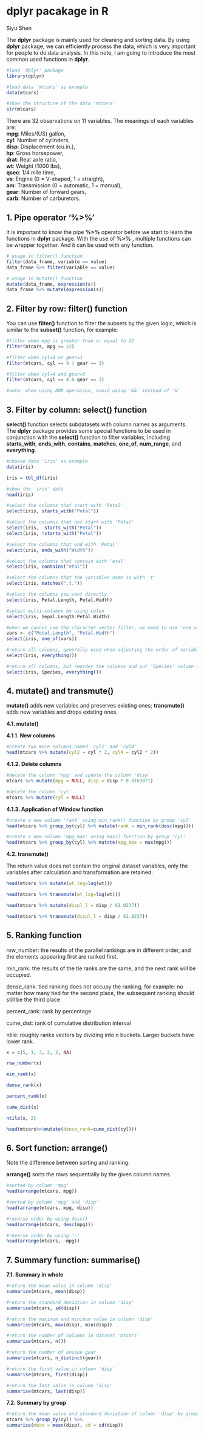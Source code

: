 # dplyr pacakage in R

Siyu Shen  


The **dplyr** package is mainly used for cleaning and sorting data. By using **dplyr** package, we can efficiently process the data, which is very important for people to do data analysis. In this note, I am going to introduce the most common used functions in **dplyr**.


```r
#load 'dplyr' package
library(dplyr)
```

```r
#load data 'mtcars' as example
data(mtcars)

#show the structure of the data 'mtcars'
str(mtcars)
```

There are 32 observations on 11 variables. The meanings of each variables are:  
**mpg**: Miles/(US) gallon,  
**cyl**: Number of cylinders,  
**disp**:	Displacement (cu.in.),  
**hp**:	Gross horsepower,  
**drat**:	Rear axle ratio,  
**wt**:	Weight (1000 lbs),  
**qsec**:	1/4 mile time,  
**vs**:	Engine (0 = V-shaped, 1 = straight),  
**am**:	Transmission (0 = automatic, 1 = manual),  
**gear**:	Number of forward gears,  
**carb**:	Number of carburetors.  

## 1. Pipe operator '%>%'

It is important to know the pipe **%>%** operator before we start to learn the functions in **dplyr** package. With the use of **%>%** , multiple functions can be wrapper together. And it can be used with any function.

```r
# usage in filter() function
filter(data_frame, variable == value)
data_frame %>% filter(variable == value)

# usage in mutate() function
mutate(data_frame, expression(s))
data_frame %>% mutate(expression(s))
```


## 2. Filter by row: filter() function

You can use **filter()** function to filter the subsets by the given logic, which is similar to the **subset()** function, for example:

```r
#filter when mpg is greater than or equal to 22
filter(mtcars, mpg >= 22)
```

```r
#filter when cyl=4 or gear=3
filter(mtcars, cyl == 4 | gear == 3)

#filter when cyl=4 and gear=3
filter(mtcars, cyl == 4 & gear == 3)

#note: when using AND operation, avoid using '&&' instead of '&'
```


## 3. Filter by column: select() function

**select()** function selects subdatasets with column names as arguments. The **dplyr** package provides some special functions to be used in conjunction with the **select()** function to filter variables, including **starts_with**, **ends_with**, **contains**, **matches**, **one_of**, **num_range**, and **everything**.

```r
#choose data 'iris' as example
data(iris)

iris = tbl_df(iris)

#show the 'iris' data
head(iris)
```

```r
#select the columns that start with 'Petal'
select(iris, starts_with("Petal"))
```

```r
#select the columns that not start with 'Petal'
select(iris, -starts_with("Petal"))
select(iris, !starts_with("Petal"))

#select the columns that end with 'Petal'
select(iris, ends_with("Width"))

#select the columns that contain with 'etal'
select(iris, contains("etal"))

#select the columns that the variables name is with 't'
select(iris, matches(".t."))

#select the columns you want directly
select(iris, Petal.Length, Petal.Width)

#select multi-columns by using colon
select(iris, Sepal.Length:Petal.Width)
```

```r
#when we cannot use the character vector filter, we need to use 'one_of()' function
vars <- c("Petal.Length", "Petal.Width")
select(iris, one_of(vars))
```

```r
#return all columns, generally used when adjusting the order of variables in a dataset
select(iris, everything())

#return all columns, but reorder the columns and put 'Species' column in the front
select(iris, Species, everything())
```

## 4. mutate() and transmute()

**mutate()** adds new variables and preserves existing ones; **transmute()** adds new variables and drops existing ones.  

**4.1. mutate()**  

**4.1.1. New columns**  

```r
#create two more columns named 'cyl2' and 'cyl4'
head(mtcars %>% mutate(cyl2 = cyl * 2, cyl4 = cyl2 * 2))
```

**4.1.2. Delete columns**  

```r
#delete the column 'mpg' and update the column 'disp'
mtcars %>% mutate(mpg = NULL, disp = disp * 0.0163871)

#delete the column 'cyl'
mtcars %>% mutate(cyl = NULL)
```

**4.1.3. Application of Window function**  

```r
#create a new column 'rank' using min_rank() function by group 'cyl'
head(mtcars %>% group_by(cyl) %>% mutate(rank = min_rank(desc(mpg))))

#create a new column 'mpg_max' using max() function by group 'cyl'
head(mtcars %>% group_by(cyl) %>% mutate(mpg_max = max(mpg)))

```
  

**4.2. transmute()**  

The return value does not contain the original dataset variables, only the variables after calculation and transformation are retained.  

```r
head(mtcars %>% mutate(wt_log=log(wt)))

head(mtcars %>% transmute(wt_log=log(wt)))

head(mtcars %>% mutate(displ_l = disp / 61.0237))

head(mtcars %>% transmute(displ_l = disp / 61.0237))
```

## 5. Ranking function

row_number: the results of the parallel rankings are in different order, and the elements appearing first are ranked first.  

min_rank: the results of the tie ranks are the same, and the next rank will be occupied.  

dense_rank: tied ranking does not occupy the ranking, for example: no matter how many tied for the second place, the subsequent ranking should still be the third place  

percent_rank: rank by percentage  

cume_dist: rank of cumulative distribution interval  

ntile: roughly ranks vectors by dividing into n buckets. Larger buckets have lower rank.

```r
x = c(5, 1, 3, 2, 2, NA)

row_number(x)

min_rank(x)

dense_rank(x)

percent_rank(x)

cume_dist(x)

ntile(x, 2)

head(mtcars%>%mutate(dense_rank=cume_dist(cyl)))
```

## 6. Sort function: arrange()  

Note the difference between sorting and ranking.  

**arrange()** sorts the rows sequentially by the given column names.  

```r
#sorted by column 'mpg'
head(arrange(mtcars, mpg))

#sorted by column 'mpg' and 'disp'
head(arrange(mtcars, mpg, disp))

#reverse order by using desc()
head(arrange(mtcars, desc(mpg)))

#reverse order by using '-'
head(arrange(mtcars, -mpg))
```

## 7. Summary function: summarise()

**7.1. Summary in whole**

```r
#return the mean value in column 'disp'
summarise(mtcars, mean(disp))

#return the standard deviation in column 'disp'
summarise(mtcars, sd(disp))

#return the maximum and minimum value in column 'disp'
summarise(mtcars, max(disp), min(disp))

#return the number of columns in dataset 'mtcars'
summarise(mtcars, n())

#return the number of unique gear
summarise(mtcars, n_distinct(gear))

#return the first value in column 'disp'
summarise(mtcars, first(disp))

#return the last value in column 'disp'
summarise(mtcars, last(disp))
```

**7.2. Summary by group**

```r
#return the mean value and standard deviation of column 'disp' by grouping column 'cyl'
mtcars %>% group_by(cyl) %>%
summarise(mean = mean(disp), sd = sd(disp))
```

